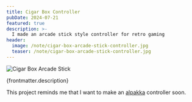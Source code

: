 ```yaml
---
title: Cigar Box Controller
pubDate: 2024-07-21
featured: true
description: >-
  I made an arcade stick style controller for retro gaming
header:
  image: /note/cigar-box-arcade-stick-controller.jpg
  teaser: /note/cigar-box-arcade-stick-controller.jpg
---
```


![Cigar Box Arcade Stick](./cigar-box-arcade-stick-controller.jpg)

{frontmatter.description}

This project reminds me that I want to make an
[alpakka](https://inputlabs.io/alpakka) controller soon.
